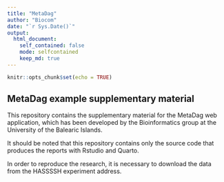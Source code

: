 ```yaml
---
title: "MetaDag"
author: "Biocom"
date: "`r Sys.Date()`"
output: 
  html_document: 
    self_contained: false
    mode: selfcontained
    keep_md: true
---
```


```r
knitr::opts_chunk$set(echo = TRUE)
```

## MetaDag example supplementary material

This repository contains the supplementary material for the MetaDag web application, which has been developed by the Bioinformatics group at the University of the Balearic Islands.

It should be noted that this repository contains only the source code that produces the reports with Rstudio and Quarto. 

In order to reproduce the research, it is necessary to download the data from the HASSSSH experiment address.
